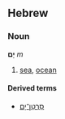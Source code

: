 ==Hebrew==
===Noun===
'''יָם''' ''m''

# [[sea]], [[ocean]]

====Derived terms====
*[[סרטן־ים|סַרְטַן־יָם]]